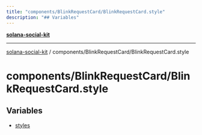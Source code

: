 ```yaml
---
title: "components/BlinkRequestCard/BlinkRequestCard.style"
description: "## Variables"
---
```


[**solana-social-kit**](../../../README.mdx)

***

[solana-social-kit](../../../README.mdx) / components/BlinkRequestCard/BlinkRequestCard.style

# components/BlinkRequestCard/BlinkRequestCard.style

## Variables

- [styles](variables/styles.mdx)
